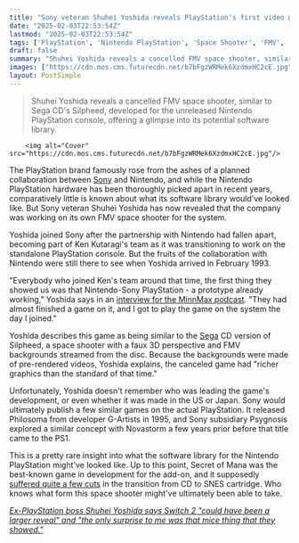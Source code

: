 ```yaml
---
title: "Sony veteran Shuhei Yoshida reveals PlayStation's first video game: an FMV space shooter for Nintendo that was 'almost finished'"
date: "2025-02-03T22:53:54Z"
lastmod: "2025-02-03T22:53:54Z"
tags: ['PlayStation', 'Nintendo PlayStation', 'Space Shooter', 'FMV', 'Cancelled Game', 'Sega CD', 'Silpheed']
draft: false
summary: "Shuhei Yoshida reveals a cancelled FMV space shooter, similar to Sega CD's Silpheed, developed for the unreleased Nintendo PlayStation console, offering a glimpse into its potential software library."
images: ["https://cdn.mos.cms.futurecdn.net/b7bFgzWRMek6XzdmxHC2cE.jpg"]
layout: PostSimple
---
```

> Shuhei Yoshida reveals a cancelled FMV space shooter, similar to Sega CD's Silpheed, developed for the unreleased Nintendo PlayStation console, offering a glimpse into its potential software library.


        <img alt="Cover" src="https://cdn.mos.cms.futurecdn.net/b7bFgzWRMek6XzdmxHC2cE.jpg"/>
        
The PlayStation brand famously rose from the ashes of a planned collaboration between [Sony](https://www.gamesradar.com/tag/sony/) and Nintendo, and while the Nintendo PlayStation hardware has been thoroughly picked apart in recent years, comparatively little is known about what its software library would've looked like. But Sony veteran Shuhei Yoshida has now revealed that the company was working on its own FMV space shooter for the system.

Yoshida joined Sony after the partnership with Nintendo had fallen apart, becoming part of Ken Kutaragi's team as it was transitioning to work on the standalone PlayStation console. But the fruits of the collaboration with Nintendo were still there to see when Yoshida arrived in February 1993.

"Everybody who joined Ken's team around that time, the first thing they showed us was that Nintendo-Sony PlayStation - a prototype already working," Yoshida says in an [interview for the MinnMax podcast](https://www.youtube.com/watch?v=vrMSMvaRaM8). "They had almost finished a game on it, and I got to play the game on the system the day I joined."

Yoshida describes this game as being similar to the [Sega](https://www.gamesradar.com/tag/sega/) CD version of Silpheed, a space shooter with a faux 3D perspective and FMV backgrounds streamed from the disc. Because the backgrounds were made of pre-rendered videos, Yoshida explains, the canceled game had "richer graphics than the standard of that time."

Unfortunately, Yoshida doesn't remember who was leading the game's development, or even whether it was made in the US or Japan. Sony would ultimately publish a few similar games on the actual PlayStation. It released Philosoma from developer G-Artists in 1995, and Sony subsidiary Psygnosis explored a similar concept with Novastorm a few years prior before that title came to the PS1.

This is a pretty rare insight into what the software library for the Nintendo PlayStation might've looked like. Up to this point, Secret of Mana was the best-known game in development for the add-on, and it supposedly [suffered quite a few cuts](https://tcrf.net/Secret_of_Mana_(SNES)) in the transition from CD to SNES cartridge. Who knows what form this space shooter might've ultimately been able to take.

[<em>Ex-PlayStation boss Shuhei Yoshida says Switch 2 "could have been a larger reveal" and "the only surprise to me was that mice thing that they showed."</em>](https://www.gamesradar.com/games/ex-playstation-boss-shuhei-yoshida-says-switch-2-could-have-been-a-larger-reveal-and-the-only-surprise-to-me-was-that-mice-thing-that-they-showed/)
        